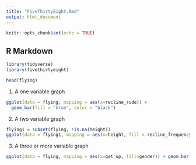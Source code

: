 ```yaml
---
title: "FiveThirtyEight.Rmd"
output: html_document
---
```


```r
knitr::opts_chunk$set(echo = TRUE)
```

## R Markdown
```r
library(tidyverse)
library(fivethirtyeight)
```

```r
head(flying)
```
1) A one variable graph

```r
ggplot(data = flying, mapping = aes(x=recline_rude)) + 
  geom_bar(fill = "blue", color = "black")
```


2) A two variable graph

```r
flying1 = subset(flying, !is.na(height))
ggplot(data = flying1, mapping = aes(x=height, fill = recline_frequency)) + geom_bar()
```


3) A three or more variable graph

```r
ggplot(data = flying, mapping = aes(x=get_up, fill=gender)) + geom_bar()
```





